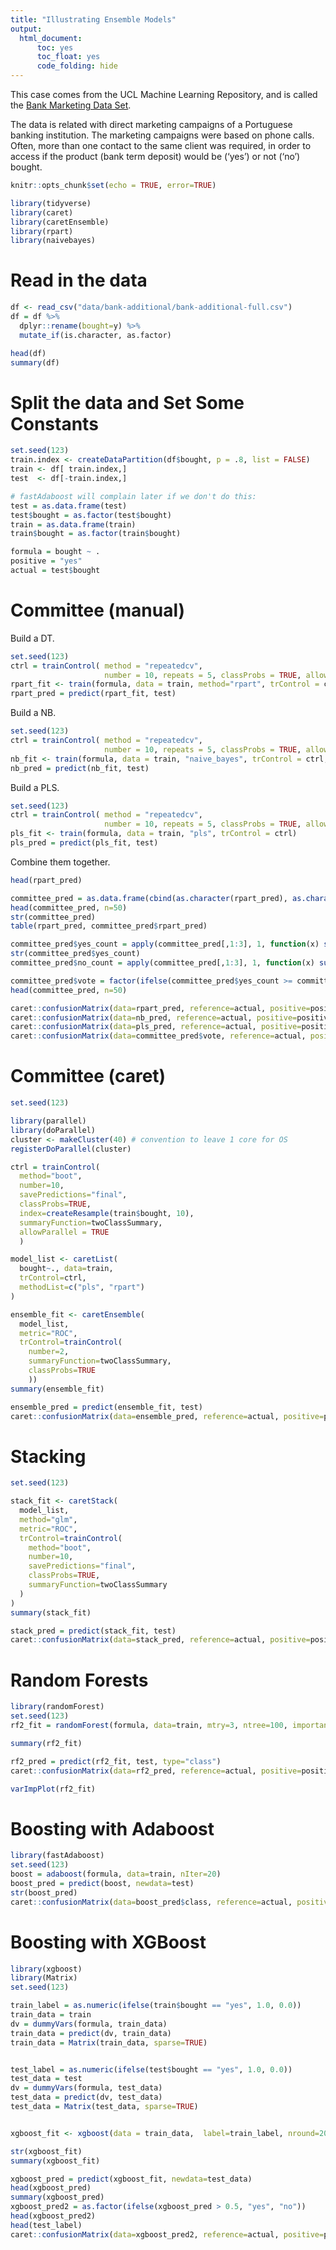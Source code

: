 ```yaml
---
title: "Illustrating Ensemble Models"
output: 
  html_document:
      toc: yes
      toc_float: yes
      code_folding: hide
---
```


This case comes from the UCL Machine Learning Repository, and is called the [Bank Marketing Data Set](https://archive.ics.uci.edu/ml/datasets/bank+marketing).

The data is related with direct marketing campaigns of a Portuguese banking institution. The marketing campaigns were based on phone calls. Often, more than one contact to the same client was required, in order to access if the product (bank term deposit) would be ('yes') or not ('no') bought.

```r
knitr::opts_chunk$set(echo = TRUE, error=TRUE)
```

```r
library(tidyverse)
library(caret)
library(caretEnsemble)
library(rpart)
library(naivebayes)
```

# Read in the data

```r
df <- read_csv("data/bank-additional/bank-additional-full.csv")
df = df %>% 
  dplyr::rename(bought=y) %>%
  mutate_if(is.character, as.factor)

head(df)
summary(df)
```

# Split the data and Set Some Constants

```r
set.seed(123)
train.index <- createDataPartition(df$bought, p = .8, list = FALSE)
train <- df[ train.index,]
test  <- df[-train.index,]

# fastAdaboost will complain later if we don't do this:
test = as.data.frame(test)
test$bought = as.factor(test$bought)
train = as.data.frame(train)
train$bought = as.factor(train$bought)

formula = bought ~ .
positive = "yes"
actual = test$bought
```

# Committee (manual)

Build a DT.

```r
set.seed(123)
ctrl = trainControl( method = "repeatedcv", 
                     number = 10, repeats = 5, classProbs = TRUE, allowParallel = TRUE)
rpart_fit <- train(formula, data = train, method="rpart", trControl = ctrl, metric="Kappa")
rpart_pred = predict(rpart_fit, test)
```

Build a NB.

```r
set.seed(123)
ctrl = trainControl( method = "repeatedcv", 
                     number = 10, repeats = 5, classProbs = TRUE, allowParallel = TRUE)
nb_fit <- train(formula, data = train, "naive_bayes", trControl = ctrl, metric="Kappa")
nb_pred = predict(nb_fit, test)
```

Build a PLS.

```r
set.seed(123)
ctrl = trainControl( method = "repeatedcv", 
                     number = 10, repeats = 5, classProbs = TRUE, allowParallel = TRUE)
pls_fit <- train(formula, data = train, "pls", trControl = ctrl)
pls_pred = predict(pls_fit, test)
```

Combine them together. 
```r
head(rpart_pred)

committee_pred = as.data.frame(cbind(as.character(rpart_pred), as.character(nb_pred), as.character(pls_pred)))
head(committee_pred, n=50)
str(committee_pred)
table(rpart_pred, committee_pred$rpart_pred)

committee_pred$yes_count = apply(committee_pred[,1:3], 1, function(x) sum(x=="yes"))
str(committee_pred$yes_count)
committee_pred$no_count = apply(committee_pred[,1:3], 1, function(x) sum(x=="no"))

committee_pred$vote = factor(ifelse(committee_pred$yes_count >= committee_pred$no_count, "yes", "no"))
head(committee_pred, n=50)

caret::confusionMatrix(data=rpart_pred, reference=actual, positive=positive, dnn=c("Predicted", "Actual"))
caret::confusionMatrix(data=nb_pred, reference=actual, positive=positive, dnn=c("Predicted", "Actual"))
caret::confusionMatrix(data=pls_pred, reference=actual, positive=positive, dnn=c("Predicted", "Actual"))
caret::confusionMatrix(data=committee_pred$vote, reference=actual, positive=positive, dnn=c("Predicted", "Actual"))
```


# Committee (caret)

```r
set.seed(123)

library(parallel)
library(doParallel)
cluster <- makeCluster(40) # convention to leave 1 core for OS
registerDoParallel(cluster)

ctrl = trainControl(
  method="boot",
  number=10,
  savePredictions="final",
  classProbs=TRUE,
  index=createResample(train$bought, 10),
  summaryFunction=twoClassSummary,
  allowParallel = TRUE
  )

model_list <- caretList(
  bought~., data=train,
  trControl=ctrl,
  methodList=c("pls", "rpart")
)

ensemble_fit <- caretEnsemble(
  model_list, 
  metric="ROC",
  trControl=trainControl(
    number=2,
    summaryFunction=twoClassSummary,
    classProbs=TRUE
    ))
summary(ensemble_fit)

ensemble_pred = predict(ensemble_fit, test)
caret::confusionMatrix(data=ensemble_pred, reference=actual, positive=positive, dnn=c("Predicted", "Actual"))
```

# Stacking


```r
set.seed(123)

stack_fit <- caretStack(
  model_list,
  method="glm",
  metric="ROC",
  trControl=trainControl(
    method="boot",
    number=10,
    savePredictions="final",
    classProbs=TRUE,
    summaryFunction=twoClassSummary
  )
)
summary(stack_fit)

stack_pred = predict(stack_fit, test)
caret::confusionMatrix(data=stack_pred, reference=actual, positive=positive, dnn=c("Predicted", "Actual"))


```

# Random Forests

```r
library(randomForest)
set.seed(123) 
rf2_fit = randomForest(formula, data=train, mtry=3, ntree=100, importance=TRUE)

summary(rf2_fit)

rf2_pred = predict(rf2_fit, test, type="class") 
caret::confusionMatrix(data=rf2_pred, reference=actual, positive=positive, dnn=c("Predicted", "Actual"))

varImpPlot(rf2_fit)
```

# Boosting with Adaboost

```r
library(fastAdaboost)
set.seed(123)
boost = adaboost(formula, data=train, nIter=20)
boost_pred = predict(boost, newdata=test)
str(boost_pred)
caret::confusionMatrix(data=boost_pred$class, reference=actual, positive=positive, dnn=c("Predicted", "Actual"))
```


# Boosting with XGBoost

```r
library(xgboost)
library(Matrix)
set.seed(123)

train_label = as.numeric(ifelse(train$bought == "yes", 1.0, 0.0))
train_data = train
dv = dummyVars(formula, train_data)
train_data = predict(dv, train_data)
train_data = Matrix(train_data, sparse=TRUE)


test_label = as.numeric(ifelse(test$bought == "yes", 1.0, 0.0))
test_data = test
dv = dummyVars(formula, test_data)
test_data = predict(dv, test_data)
test_data = Matrix(test_data, sparse=TRUE)


xgboost_fit <- xgboost(data = train_data,  label=train_label, nround=20, verbose=2, objective="binary:logistic")

str(xgboost_fit)
summary(xgboost_fit)

xgboost_pred = predict(xgboost_fit, newdata=test_data)
head(xgboost_pred)
summary(xgboost_pred)
xgboost_pred2 = as.factor(ifelse(xgboost_pred > 0.5, "yes", "no"))
head(xgboost_pred2)
head(test_label)
caret::confusionMatrix(data=xgboost_pred2, reference=actual, positive=positive, dnn=c("Predicted", "Actual"))
```

